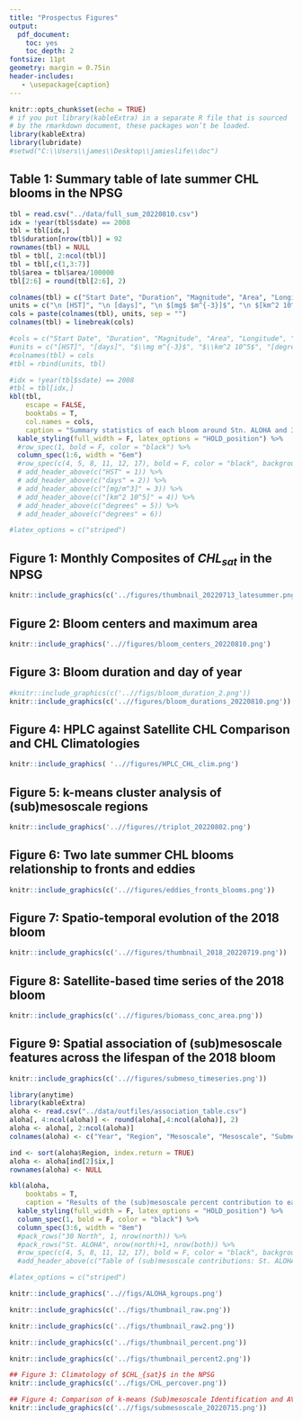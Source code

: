 ```yaml
---
title: "Prospectus Figures"
output:
  pdf_document:
    toc: yes
    toc_depth: 2
fontsize: 11pt
geometry: margin = 0.75in
header-includes:
   - \usepackage{caption}
---
```


```r
knitr::opts_chunk$set(echo = TRUE)
# if you put library(kableExtra) in a separate R file that is sourced
# by the rmarkdown document, these packages won’t be loaded. 
library(kableExtra)
library(lubridate)
#setwd("C:\\Users\\james\\Desktop\\jamieslife\\doc")
```

\newpage  

## Table 1: Summary table of late summer CHL blooms in the NPSG
```r
tbl = read.csv("../data/full_sum_20220810.csv")
idx = !year(tbl$sdate) == 2008
tbl = tbl[idx,]
tbl$duration[nrow(tbl)] = 92
rownames(tbl) = NULL
tbl = tbl[, 2:ncol(tbl)]
tbl = tbl[,c(1,3:7)]
tbl$area = tbl$area/100000
tbl[2:6] = round(tbl[2:6], 2)

colnames(tbl) = c("Start Date", "Duration", "Magnitude", "Area", "Longitude", "Latitude")
units = c("\n [HST]", "\n [days]", "\n $[mg$ $m^{-3}]$", "\n $[km^2 10^5]$", "\n [degrees]", "\n [degrees]")
cols = paste(colnames(tbl), units, sep = "")
colnames(tbl) = linebreak(cols)

#cols = c("Start Date", "Duration", "Magnitude", "Area", "Longitude", "Latitude")
#units = c("[HST]", "[days]", "$\\mg m^{-3}$", "$\\km^2 10^5$", "[degrees]", "[degrees]")
#colnames(tbl) = cols
#tbl = rbind(units, tbl)

#idx = !year(tbl$sdate) == 2008
#tbl = tbl[idx,]
kbl(tbl,
    escape = FALSE,
    booktabs = T, 
    col.names = cols,
    caption = "Summary statistics of each bloom around Stn. ALOHA and 30N between 2002 to 2019. Magnitude taken as the maximum CHL $mg/m^3$ value the blooms reached, and area is the maximum area the bloom reached.") %>%
  kable_styling(full_width = F, latex_options = "HOLD_position") %>%
  #row_spec(1, bold = F, color = "black") %>%
  column_spec(1:6, width = "6em")
  #row_spec(c(4, 5, 8, 11, 12, 17), bold = F, color = "black", background = "#add8e6")
  # add_header_above(c("HST" = 1)) %>%
  # add_header_above(c("days" = 2)) %>%
  # add_header_above(c("[mg/m^3]" = 3)) %>%
  # add_header_above(c("[km^2 10^5]" = 4)) %>% 
  # add_header_above(c("degrees" = 5)) %>%
  # add_header_above(c("degrees" = 6))

#latex_options = c("striped")
```

\newpage 

## Figure 1: Monthly Composites of $CHL_{sat}$ in the NPSG
\captionsetup{justification=justified,margin=1.5cm}
```r
knitr::include_graphics(c('../figures/thumbnail_20220713_latesummer.png'))
```

\newpage 

## Figure 2: Bloom centers and maximum area
\captionsetup{justification=justified,margin=0.5cm}
```r
knitr::include_graphics('..//figures/bloom_centers_20220810.png')
```


\newpage  

## Figure 3: Bloom duration and day of year
\captionsetup{justification=justified,margin=0.5cm}
```r
#knitr::include_graphics(c('..//figs/bloom_duration_2.png'))
knitr::include_graphics(c('..//figures/bloom_durations_20220810.png'))
```


\newpage  

## Figure 4: HPLC against Satellite CHL Comparison and CHL Climatologies
\captionsetup{justification=justified,margin=3cm}
```r
knitr::include_graphics( '..//figures/HPLC_CHL_clim.png')
```
  
\newpage  

\captionsetup{justification=justified,margin=1cm}
## Figure 5:  k-means cluster analysis of (sub)mesoscale regions
```r
knitr::include_graphics('..//figures//triplot_20220802.png')
``` 

\newpage 

## Figure 6: Two late summer CHL blooms relationship to fronts and eddies
\captionsetup{justification=justified,margin=0cm}
```r
knitr::include_graphics(c('..//figures/eddies_fronts_blooms.png'))
```

\newpage  

## Figure 7: Spatio-temporal evolution of the 2018 bloom
\captionsetup{justification=justified,margin=0.5cm}
```r
knitr::include_graphics(c('..//figures/thumbnail_2018_20220719.png'))
```

\newpage  

## Figure 8: Satellite-based time series of the 2018 bloom
\captionsetup{justification=justified,margin=4cm}
```r
knitr::include_graphics(c('..//figures/biomass_conc_area.png'))
```

\newpage  

## Figure 9: Spatial association of (sub)mesoscale features across the lifespan of the 2018 bloom
\captionsetup{justification=justified,margin=3cm}
```r
knitr::include_graphics(c('..//figures/submeso_timeseries.png'))
```










```r
library(anytime)
library(kableExtra)
aloha <- read.csv("../data/outfiles/association_table.csv")
aloha[, 4:ncol(aloha)] <- round(aloha[,4:ncol(aloha)], 2)
aloha <- aloha[, 2:ncol(aloha)]
colnames(aloha) <- c("Year", "Region", "Mesoscale", "Mesoscale", "Submesoscale", "Mixed")

ind <- sort(aloha$Region, index.return = TRUE)
aloha <- aloha[ind[2]$ix,]
rownames(aloha) <- NULL

kbl(aloha, 
    booktabs = T, 
    caption = "Results of the (sub)mesoscale percent contribution to each bloom around St. ALOHA and 30N between 2002 to 2019.") %>%
  kable_styling(full_width = F, latex_options = "HOLD_position") %>%
  column_spec(1, bold = F, color = "black") %>%
  column_spec(3:6, width = "8em")
  #pack_rows("30 North", 1, nrow(north)) %>%
  #pack_rows("St. ALOHA", nrow(north)+1, nrow(both)) %>%
  #row_spec(c(4, 5, 8, 11, 12, 17), bold = F, color = "black", background = "#add8e6")
  #add_header_above(c("Table of (sub)mesoscale contributions: St. ALOHA" = 5), bold=T)

#latex_options = c("striped")
```

```r
knitr::include_graphics('..//figs/ALOHA_kgroups.png')
``` 

```r
knitr::include_graphics(c('../figs/thumbnail_raw.png'))
```

```r
knitr::include_graphics(c('../figs/thumbnail_raw2.png'))
```

```r
knitr::include_graphics(c('../figs/thumbnail_percent.png'))
```

```r
knitr::include_graphics(c('../figs/thumbnail_percent2.png'))
```
  
```r
## Figure 3: Climatology of $CHL_{sat}$ in the NPSG
knitr::include_graphics(c('../figs/CHL_percover.png'))
```

```r
## Figure 4: Comparison of k-means (Sub)mesoscale Identification and AVISO Eddy Atlas
knitr::include_graphics(c('..//figs/submesoscale_20220715.png'))
```



























